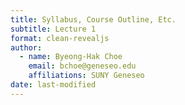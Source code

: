 ```yaml
---
title: Syllabus, Course Outline, Etc.
subtitle: Lecture 1
format: clean-revealjs
author:
  - name: Byeong-Hak Choe
    email: bchoe@geneseo.edu
    affiliations: SUNY Geneseo
date: last-modified
---
```


